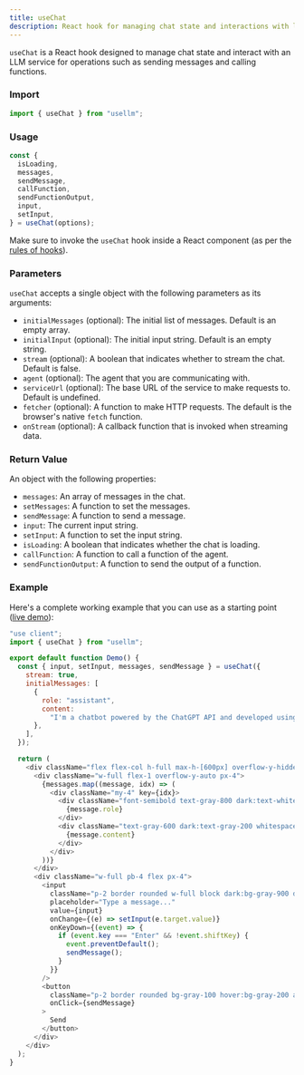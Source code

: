 ```yaml
---
title: useChat
description: React hook for managing chat state and interactions with language models
---
```


`useChat` is a React hook designed to manage chat state and interact with an LLM service for operations such as sending messages and calling functions.

### Import

```jsx
import { useChat } from "usellm";
```

### Usage

```jsx
const {
  isLoading,
  messages,
  sendMessage,
  callFunction,
  sendFunctionOutput,
  input,
  setInput,
} = useChat(options);
```

Make sure to invoke the `useChat` hook inside a React component (as per the [rules of hooks](https://react.dev/warnings/invalid-hook-call-warning)).

### Parameters

`useChat` accepts a single object with the following parameters as its arguments:

- `initialMessages` (optional): The initial list of messages. Default is an empty array.
- `initialInput` (optional): The initial input string. Default is an empty string.
- `stream` (optional): A boolean that indicates whether to stream the chat. Default is false.
- `agent` (optional): The agent that you are communicating with.
- `serviceUrl` (optional): The base URL of the service to make requests to. Default is undefined.
- `fetcher` (optional): A function to make HTTP requests. The default is the browser's native `fetch` function.
- `onStream` (optional): A callback function that is invoked when streaming data.

### Return Value

An object with the following properties:

- `messages`: An array of messages in the chat.
- `setMessages`: A function to set the messages.
- `sendMessage`: A function to send a message.
- `input`: The current input string.
- `setInput`: A function to set the input string.
- `isLoading`: A boolean that indicates whether the chat is loading.
- `callFunction`: A function to call a function of the agent.
- `sendFunctionOutput`: A function to send the output of a function.

### Example

Here's a complete working example that you can use as a starting point ([live demo](/demo/usechat-example)):

```javascript
"use client";
import { useChat } from "usellm";

export default function Demo() {
  const { input, setInput, messages, sendMessage } = useChat({
    stream: true,
    initialMessages: [
      {
        role: "assistant",
        content:
          "I'm a chatbot powered by the ChatGPT API and developed using useLLM. Ask me anything!",
      },
    ],
  });

  return (
    <div className="flex flex-col h-full max-h-[600px] overflow-y-hidden">
      <div className="w-full flex-1 overflow-y-auto px-4">
        {messages.map((message, idx) => (
          <div className="my-4" key={idx}>
            <div className="font-semibold text-gray-800 dark:text-white">
              {message.role}
            </div>
            <div className="text-gray-600 dark:text-gray-200 whitespace-pre-wrap mt-1">
              {message.content}
            </div>
          </div>
        ))}
      </div>
      <div className="w-full pb-4 flex px-4">
        <input
          className="p-2 border rounded w-full block dark:bg-gray-900 dark:text-white"
          placeholder="Type a message..."
          value={input}
          onChange={(e) => setInput(e.target.value)}
          onKeyDown={(event) => {
            if (event.key === "Enter" && !event.shiftKey) {
              event.preventDefault();
              sendMessage();
            }
          }}
        />
        <button
          className="p-2 border rounded bg-gray-100 hover:bg-gray-200 active:bg-gray-300 dark:bg-white dark:text-black font-medium ml-2"
          onClick={sendMessage}
        >
          Send
        </button>
      </div>
    </div>
  );
}
```
